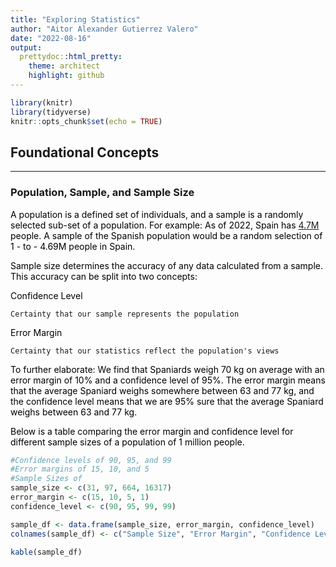 ```yaml
---
title: "Exploring Statistics"
author: "Aitor Alexander Gutierrez Valero"
date: "2022-08-16"
output: 
  prettydoc::html_pretty:
    theme: architect
    highlight: github
---
```


```r
library(knitr)
library(tidyverse)
knitr::opts_chunk$set(echo = TRUE)
```

## Foundational Concepts

---

### Population, Sample, and Sample Size

<span style="color: black;">
A population is a defined set of individuals, and a sample is a randomly selected sub-set of a population. For example: As of 2022, Spain has [4.7M](https://www.ine.es/dyngs/INEbase/es/operacion.htm?c=Estadistica_C&cid=1254736176951&menu=ultiDatos&idp=1254735572981) people. A sample of the Spanish population would be a random selection of 1 - to - 4.69M people in Spain.
</span>

<span style="color: black;">
Sample size determines the accuracy of any data calculated from a sample. This accuracy can be split into two concepts:</span>

<span style="color: black;">
Confidence Level
</span>

    Certainty that our sample represents the population

<span style="color: black;">
Error Margin
</span>

    Certainty that our statistics reflect the population's views

<span style="color: black;">
To further elaborate: We find that Spaniards weigh 70 kg on average with an error margin of 10% and a confidence level of 95%. The error margin means that the average Spaniard weighs somewhere between 63 and 77 kg, and the confidence level means that we are 95% sure that the average Spaniard weighs between 63 and 77 kg.
</span>

<span style="color: black;">
Below is a table comparing the error margin and confidence level for different sample sizes of a population of 1 million people.
</span>
```r
#Confidence levels of 90, 95, and 99
#Error margins of 15, 10, and 5
#Sample Sizes of
sample_size <- c(31, 97, 664, 16317)
error_margin <- c(15, 10, 5, 1)
confidence_level <- c(90, 95, 99, 99)

sample_df <- data.frame(sample_size, error_margin, confidence_level)
colnames(sample_df) <- c("Sample Size", "Error Margin", "Confidence Level")

kable(sample_df)
```
